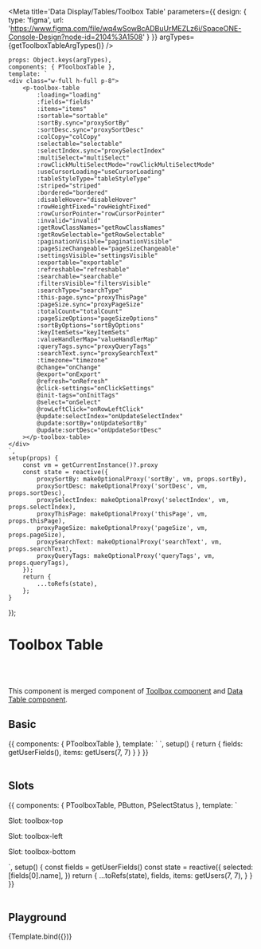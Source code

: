 




<Meta title='Data Display/Tables/Toolbox Table' parameters={{
    design: {
        type: 'figma',
        url: 'https://www.figma.com/file/wq4wSowBcADBuUrMEZLz6i/SpaceONE-Console-Design?node-id=2104%3A1508'
    }
}} argTypes={getToolboxTableArgTypes()} />


    props: Object.keys(argTypes),
    components: { PToolboxTable },
    template: `
    <div class="w-full h-full p-8">
        <p-toolbox-table
            :loading="loading"
            :fields="fields"
            :items="items"
            :sortable="sortable"
            :sortBy.sync="proxySortBy"
            :sortDesc.sync="proxySortDesc"
            :colCopy="colCopy"
            :selectable="selectable"
            :selectIndex.sync="proxySelectIndex"
            :multiSelect="multiSelect"
            :rowClickMultiSelectMode="rowClickMultiSelectMode"
            :useCursorLoading="useCursorLoading"
            :tableStyleType="tableStyleType"
            :striped="striped"
            :bordered="bordered"
            :disableHover="disableHover"
            :rowHeightFixed="rowHeightFixed"
            :rowCursorPointer="rowCursorPointer"
            :invalid="invalid"
            :getRowClassNames="getRowClassNames"
            :getRowSelectable="getRowSelectable"
            :paginationVisible="paginationVisible"
            :pageSizeChangeable="pageSizeChangeable"
            :settingsVisible="settingsVisible"
            :exportable="exportable"
            :refreshable="refreshable"
            :searchable="searchable"
            :filtersVisible="filtersVisible"
            :searchType="searchType"
            :this-page.sync="proxyThisPage"
            :pageSize.sync="proxyPageSize"
            :totalCount="totalCount"
            :pageSizeOptions="pageSizeOptions"
            :sortByOptions="sortByOptions"
            :keyItemSets="keyItemSets"
            :valueHandlerMap="valueHandlerMap"
            :queryTags.sync="proxyQueryTags"
            :searchText.sync="proxySearchText"
            :timezone="timezone"
            @change="onChange"
            @export="onExport"
            @refresh="onRefresh"
            @click-settings="onClickSettings"
            @init-tags="onInitTags"
            @select="onSelect"
            @rowLeftClick="onRowLeftClick"
            @update:selectIndex="onUpdateSelectIndex"
            @update:sortBy="onUpdateSortBy"
            @update:sortDesc="onUpdateSortDesc"
        ></p-toolbox-table>
    </div>
    `,
    setup(props) {
        const vm = getCurrentInstance()?.proxy
        const state = reactive({
            proxySortBy: makeOptionalProxy('sortBy', vm, props.sortBy),
            proxySortDesc: makeOptionalProxy('sortDesc', vm, props.sortDesc),
            proxySelectIndex: makeOptionalProxy('selectIndex', vm, props.selectIndex),
            proxyThisPage: makeOptionalProxy('thisPage', vm, props.thisPage),
            proxyPageSize: makeOptionalProxy('pageSize', vm, props.pageSize),
            proxySearchText: makeOptionalProxy('searchText', vm, props.searchText),
            proxyQueryTags: makeOptionalProxy('queryTags', vm, props.queryTags),
        });
        return {
            ...toRefs(state),
        };
    }
});


# Toolbox Table
<br/>
<br/>

This component is merged component of [Toolbox component](?path=/docs/navigation-toolbox--basic) and [Data Table component](?path=/docs/data-display-tables-data-table--basic).<br/>


## Basic

<Canvas>
    <Story name="Basic">
{{
    components: { PToolboxTable },
    template: `
    <p-toolbox-table :fields="fields" :items="items"></p-toolbox-table>
    `,
    setup() {
        return {
            fields: getUserFields(),
            items: getUsers(7, 7)
        }
    }
}}
    </Story>
</Canvas>

<br/>
<br/>

## Slots

<Canvas>
    <Story name="Slots">
        {{
            components: { PToolboxTable, PButton, PSelectStatus },
            template: `
    <div>
        <div>
            <p class="mb-4 text-xl font-bold">Slot: toolbox-top</p>
            <p-toolbox-table :fields="fields" :items="items">
            <template #toolbox-top>
            <p class="font-bold text-2xl text-peacock-600 p-4">Example</p>
            </template>
            </p-toolbox-table>
        </div>
        <div class="mt-4">
            <p class="mb-4 text-xl font-bold">Slot: toolbox-left</p>
            <p-toolbox-table :fields="fields" :items="items">
            <template #toolbox-left>
                <p-button style-type="secondary1">Button</p-button>
            </template>
            </p-toolbox-table>
        </div>
        <div class="mt-4">
            <p class="mb-4 text-xl font-bold">Slot: toolbox-bottom</p>
            <p-toolbox-table :fields="fields" :items="items">
            <template #toolbox-bottom>
                <div class="p-4">
                    <strong class="mr-4">Select: </strong>
                    <p-select-status v-for="val in fields" :key="val.name" class="mr-2"
                        v-model="selected" :value="val.name" />
                </div>
            </template>
            </p-toolbox-table>
        </div>
    </div>
<!--<div>-->
    `,
    setup() {
        const fields = getUserFields()
        const state = reactive({
            selected: [fields[0].name],
        })
        return {
            ...toRefs(state),
            fields,
            items: getUsers(7, 7),
        }
    }
}}
    </Story>
</Canvas>

<br/>
<br/>

## Playground

<Canvas>
    <Story name="Playground">
        {Template.bind({})}
    </Story>
</Canvas>

<ArgsTable story="Playground"/>

